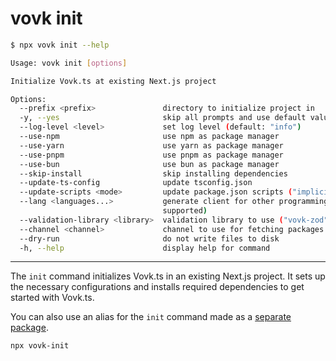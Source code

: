 # vovk init

```sh filename="Quick CLI Ref"
$ npx vovk init --help

Usage: vovk init [options]

Initialize Vovk.ts at existing Next.js project

Options:
  --prefix <prefix>               directory to initialize project in
  -y, --yes                       skip all prompts and use default values
  --log-level <level>             set log level (default: "info")
  --use-npm                       use npm as package manager
  --use-yarn                      use yarn as package manager
  --use-pnpm                      use pnpm as package manager
  --use-bun                       use bun as package manager
  --skip-install                  skip installing dependencies
  --update-ts-config              update tsconfig.json
  --update-scripts <mode>         update package.json scripts ("implicit" or "explicit")
  --lang <languages...>           generate client for other programming languages by default ("py" for Python and "rs" for Rust are
                                  supported)
  --validation-library <library>  validation library to use ("vovk-zod", "vovk-dto" or another); set to "none" to skip
  --channel <channel>             channel to use for fetching packages (default: "latest")
  --dry-run                       do not write files to disk
  -h, --help                      display help for command
```
-----

The `init` command initializes Vovk.ts in an existing Next.js project. It sets up the necessary configurations and installs required dependencies to get started with Vovk.ts.

You can also use an alias for the `init` command made as a [separate package](/packages#vovk-init).

```sh npm2yarn
npx vovk-init
```
